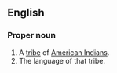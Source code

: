 ==English==

===Proper noun===
{{en-proper-noun}}

#A [[tribe]] of [[American Indians]].
#The language of that tribe.